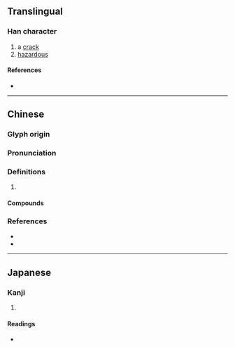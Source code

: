 {{character info/new}}
==Translingual==

===Han character===
{{Han char|rn=46|rad=山|as=17|sn=20|four=23750|canj=UYTI|ids=⿰山戲}}

# a [[crack]]
# [[hazardous]]

====References====
* {{Han ref|kx=0322.200|dkj=08614|dj=0622.310|hdz=10806.120|uh=5DC7|ud=24007|bh=F445|bd=62533}}

----

==Chinese==
{{zh-forms}}

===Glyph origin===
{{Han etym}}

===Pronunciation===
{{zh-pron
|m=xī
|c=hei3,hei1
|mc=y
|oc=y
|cat=
}}

===Definitions===
{{zh-hanzi}}

# {{rfdef|zh}}

====Compounds====
{{zh-der|嶮巇|巇嶮|抵巇|險巇}}

===References===
* {{R:twedu|B00907}}
* {{R:yue:Hanzi}}

----

==Japanese==

===Kanji===
{{ja-kanji|grade=|rs=山17}}

# {{rfdef|ja|sort=山17}}

====Readings====
* {{ja-readings|on=き|kun=けわし.い}}